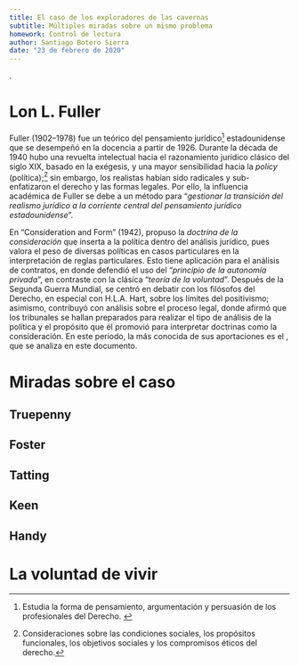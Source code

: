 ```yaml
---
title: El caso de los exploradores de las cavernas
subtitle: Múltiples miradas sobre un mismo problema
homework: Control de lectura
author: Santiago Botero Sierra
date: "23 de febrero de 2020"
---
```


\fullcite{lib:cavernas}.

# Lon L. Fuller

Fuller (1902--1978) fue un teórico del pensamiento jurídico[^Pensamiento]
estadounidense que se desempeñó en  la docencia a partir de 1926. Durante la
década de 1940 hubo una revuelta intelectual hacia el razonamiento jurídico
clásico del siglo XIX, basado en la exégesis, y una mayor sensibilidad hacia la
*policy* (política);[^Policy] sin embargo, los realistas habían sido radicales y
sub-enfatizaron el derecho y las formas legales. Por ello, la influencia
académica de Fuller se debe a un método para "*gestionar la transición del
realismo jurídico a la corriente  central del pensamiento jurídico
estadounidense*".\autocite{art:fuller}

En "Consideration and Form" (1942), propuso la *doctrina de la
consideración* que inserta a la política dentro del análisis jurídico, pues
valora el peso de diversas políticas en casos particulares en la interpretación
de reglas particulares. Esto tiene aplicación para el análisis de contratos, en
donde defendió el uso del "*principio de la autonomía privada*", en contraste con
la clásica "*teoría de la voluntad*". Después de la Segunda Guerra Mundial, se
centró en debatir con los filósofos del Derecho, en especial con H.L.A. Hart,
sobre los límites del positivismo; asimismo, contribuyó con análisis sobre el
proceso legal, donde afirmó que los tribunales se hallan preparados para
realizar el tipo de análisis de la política y el propósito que él promovió para
interpretar doctrinas como la consideración. En este periodo, la más conocida
de sus aportaciones es el \citetitle{lib:cavernas},\autocite{lib:cavernas} que
se analiza en este documento.\autocite{art:fuller}

# Miradas sobre el caso

## Truepenny

## Foster

## Tatting

## Keen

## Handy

# La voluntad de vivir

[^Pensamiento]: Estudia la forma de pensamiento, argumentación y persuasión de
los profesionales del Derecho. \autocite{art:fuller}

[^Policy]: Consideraciones sobre las condiciones sociales, los propósitos
funcionales, los objetivos sociales y los compromisos éticos del
derecho.\autocite{art:fuller}
